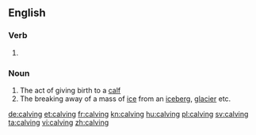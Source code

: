 ==English==

===Verb===
{{head|en|present participle}}

# {{present participle of|calve|lang=en}}

===Noun===
{{en-noun}}

# The act of giving birth to a [[calf]]
# The breaking away of a mass of [[ice]] from an [[iceberg]], [[glacier]] etc.

[[de:calving]]
[[et:calving]]
[[fr:calving]]
[[kn:calving]]
[[hu:calving]]
[[pl:calving]]
[[sv:calving]]
[[ta:calving]]
[[vi:calving]]
[[zh:calving]]
